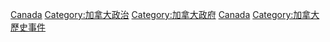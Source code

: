 {{Commons cat|Elections in Canada}}

[[Category:各國選舉|Canada]]
[[Category:加拿大政治|Category:加拿大政治]]
[[Category:加拿大政府|Category:加拿大政府]]
[[Category:北美洲選舉|Canada]]
[[Category:加拿大歷史事件|Category:加拿大歷史事件]]